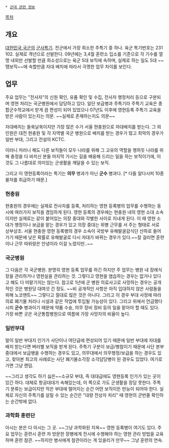  * [[군대 관련 정보]]

[[목차]]
== 개요 ==
[[대한민국 국군]]의 [[군사특기]]. 전군에서 가장 희소한 주특기 중 하나. 육군 특기번호는 231 102. 실제로 격년으로 선발한다. 09년에는 3,4월 훈련소 입소를 기준으로 각 기수를 열명 내외만 선발할 만큼 희소성으로는 육군 5대 보직에 속하며, 실제로 하는 일도 5대 ~~땡보직~~에 속할만큼 자대 배치에 따라서 극명한 업무 차이를 보인다.

== 업무 ==
주요 업무는 "전사자"의 신원 확인, 유품 확인 및 수집, 전사자 행정처리 등으로 구분되며 영현 처리는 국군병원에서 담당하고 있다. 일단 보급병과 주특기라 주특기 교육은 종합군수학교에서 받게 끔 편성이 되어 있었으나 07년도 이후에 영현등록 주특기 교육을 받은 사람이 있는지는 의문. ~~실제로 존재하는지도 의문~~

자대배치는 들쑥날쑥이지만 가장 많은 수가 서울 현충원으로 자대배치를 받는다. 그 외 인원은 대전 현충원 및 각 지역별 국군 병원으로 배치를 받는 경우가 많고 최악의 경우가 일반 부대, 그리고 전설의 KCTC.

이러니 저러니 해도 다른 보직들이 모두 나라를 위해 그 고유의 역할을 행하듯 나라를 위해 충정을 다 바치신 분들 마지막 가시는 길을 배웅해 드리는 일을 하는 보직이기에, 이것도 그 나름대로 의미있는 군생활을 깨달을 수 있는 보직.

그리고 이 영현등록이라는 특기는 '''의무''' 병과가 아닌 '''군수''' 병과다. [* 다들 알다시피 10종 물자를 취급하기 때문.]

=== 현충원 ===
현충원의 경우에는 실제로 전사자를 등록, 처리하는 영현 등록병의 업무를 수행하는 동시에 여러가지 보직을 겸임하게 된다. 영현 등록의 경우에는 현충원 내의 영현 소대 소속이지만 실제로는 같이 붙어있는 의장 중대와 각별한 사이로 지내게 된다. 이 때 영현 소대가 행정이나 보급을 맡는 경우가 있고 의장 중대는 위병 근무를 서 주는 형태로 서로 상부상조. 서울 현충원 영현 등록병의 경우 소속이 국방부 유해발굴감식단 산하로 들어가기 때문에 낮은 확률로 유해발굴로 다시 자대가 바뀌는 경우가 있다.~~잘 걸리면 훈련이나 근무 따위랑은 안녕이라 이걸 노렸지만..~~

=== 국군병원 ===
그 다음은 각 국군병원. 분명히 영현 등록 업무를 하긴 하지만 주 업무는 병원 내 장례식장을 관리하거나 영현실을 관리하는 것. 그렇다고 영현을 염습하는 경우는 없거나 있다고 해도 다 떠맡기지는 않는다. 참고로 1년에 군 병원 의료사고로 사망하는 경우는 공개적인 것은 병원당 대여섯 건 정도.
~~비 공개적인 사항은 아직 입대하지 않은 사람들을 위해 노코맨트~~
그렇다고 절대로 많은 것은 아니다. 그리고 이 경우 부대 사정에 따라 의료 폐기물 처리나 시설과 같은 작업에 투입될 가능성이 있다. 그리고 위에서 언급했다시피 '''군수''' 병과이기 때문에 약품 수송, 의무 장비 정비 등의 일을 맡아야 할 때도 있다.
가장 바쁜 곳은 국군통합병원으로 여름에 가장 사망자의 비율이 높다.

=== 일반부대 ===
말이 일반 부대지 인가가 사단이나 여단급에 편성되어 있기 때문에 일반 부대에 자대를 배치 받는다면 벼러별 보직을 받게 된다. 주특기 구분이 보급/병참이기 때문에 사단 본부중대에서 보급병을 수행하는 경우도 있고, 의무대에서 의무행정/보급을 하는 경우도 있고, 찾아본 최고의 사례로는 사단 폐기물소각장 소각담당병이 된 경우도 있었다. 여기로 가면 그냥 랜덤.

~~그리고 생각도 하기 싫은~~소규모 부대, 즉 대대급에도 영현등록 인가가 있는 곳이 있긴 하다. 대체로 항공대대가 속해있는데, 이 쪽으로 가도 군생활을 장담 못한다. 주특기 분류는 보급이지만 작은 부대에 떨어지는 순간 어떤 보직이든 만능이 되어야 한다. 실제로 자신의 주특기를 살릴 수 있는 순간은 "대량 전상자 처리" 때 영현의 군번줄 확인하는 순간밖에 없다.

=== 과학화 훈련단 ===
아시는 분은 다 아시는 그 곳. ~~그냥 과학화된 지옥~~ 영현 등록병이 여기도 있다. 주요 업무는 훈련시 훈련 차 방문한 장병에게 전시에 수행해야 하는 영현 관리 방법을 교육하며 훈련 참관. ~~하지만 병사에게 참관이라는 게 있을리가 만무~~ 그냥 훈련의 연속.


